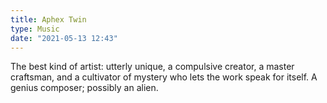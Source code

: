 ```yaml
---
title: Aphex Twin
type: Music
date: "2021-05-13 12:43"
---
```


The best kind of artist: utterly unique, a compulsive creator, a master craftsman, and a cultivator of mystery who lets the work speak for itself. A genius composer; possibly an alien.